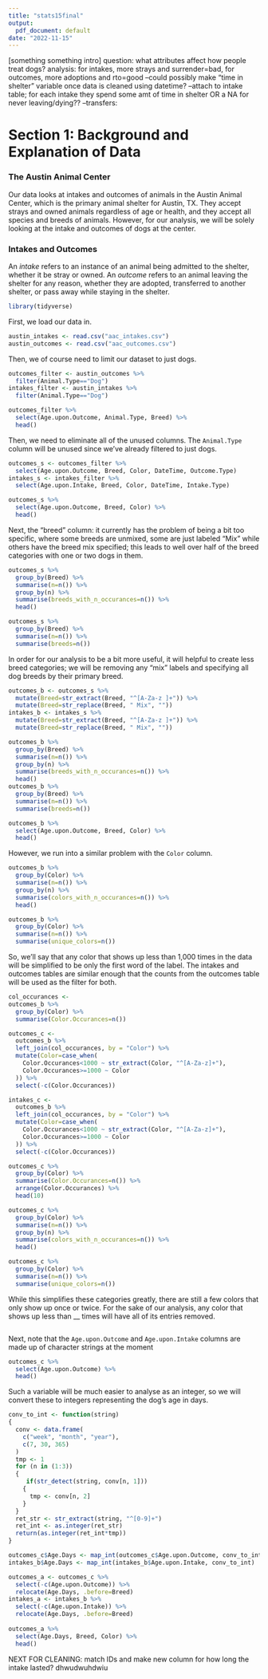 ---
title: "stats15final"
output:
  pdf_document: default
date: "2022-11-15"
---
[something something intro]
question: what attributes affect how people treat dogs?
analysis: for intakes, more strays and surrender=bad, for outcomes, more adoptions and rto=good
--could possibly make "time in shelter" variable once data is cleaned using datetime?
--attach to intake table; for each intake they spend some amt of time in shelter OR a NA for never leaving/dying??
--transfers: 

# Section 1: Background and Explanation of Data

### The Austin Animal Center
Our data looks at intakes and outcomes of animals in the Austin Animal Center, which is the primary animal shelter for Austin, TX. They accept strays and owned animals regardless of age or health, and they accept all species and breeds of animals. However, for our analysis, we will be solely looking at the intake and outcomes of dogs at the center.

### Intakes and Outcomes
An _intake_ refers to an instance of an animal being admitted to the shelter, whether it be stray or owned. An _outcome_ refers to an animal leaving the shelter for any reason, whether they are adopted, transferred to another shelter, or pass away while staying in the shelter.

```{r}
library(tidyverse)
```

First, we load our data in.

```{r}
austin_intakes <- read.csv("aac_intakes.csv")
austin_outcomes <- read.csv("aac_outcomes.csv")
```

Then, we of course need to limit our dataset to just dogs.

```{r}
outcomes_filter <- austin_outcomes %>%
  filter(Animal.Type=="Dog")
intakes_filter <- austin_intakes %>% 
  filter(Animal.Type=="Dog")

outcomes_filter %>%
  select(Age.upon.Outcome, Animal.Type, Breed) %>%
  head()
```

Then, we need to eliminate all of the unused columns. The `Animal.Type` column will be unused since we've already filtered to just dogs.

```{r}
outcomes_s <- outcomes_filter %>%
  select(Age.upon.Outcome, Breed, Color, DateTime, Outcome.Type)
intakes_s <- intakes_filter %>%
  select(Age.upon.Intake, Breed, Color, DateTime, Intake.Type)

outcomes_s %>% 
  select(Age.upon.Outcome, Breed, Color) %>%
  head()
```

Next, the "breed" column: it currently has the problem of being a bit too specific, where some breeds are unmixed, some are just labeled "Mix" while others have the breed mix specified; this leads to well over half of the breed categories with one or two dogs in them.

```{r}
outcomes_s %>%
  group_by(Breed) %>%
  summarise(n=n()) %>%
  group_by(n) %>%
  summarise(breeds_with_n_occurances=n()) %>%
  head()

outcomes_s %>%
  group_by(Breed) %>%
  summarise(n=n()) %>%
  summarise(breeds=n())
```

In order for our analysis to be a bit more useful, it will helpful to create less breed categories; we will be removing any "mix" labels and specifying all dog breeds by their primary breed.

```{r}
outcomes_b <- outcomes_s %>% 
  mutate(Breed=str_extract(Breed, "^[A-Za-z ]+")) %>% 
  mutate(Breed=str_replace(Breed, " Mix", ""))
intakes_b <- intakes_s %>% 
  mutate(Breed=str_extract(Breed, "^[A-Za-z ]+")) %>% 
  mutate(Breed=str_replace(Breed, " Mix", ""))

outcomes_b %>%
  group_by(Breed) %>%
  summarise(n=n()) %>%
  group_by(n) %>%
  summarise(breeds_with_n_occurances=n()) %>%
  head()
outcomes_b %>%
  group_by(Breed) %>%
  summarise(n=n()) %>%
  summarise(breeds=n())

outcomes_b %>%
  select(Age.upon.Outcome, Breed, Color) %>%
  head()
```

However, we run into a similar problem with the `Color` column.

```{r}
outcomes_b %>%
  group_by(Color) %>%
  summarise(n=n()) %>%
  group_by(n) %>%
  summarise(colors_with_n_occurances=n()) %>%
  head()

outcomes_b %>%
  group_by(Color) %>%
  summarise(n=n()) %>%
  summarise(unique_colors=n())
```

So, we'll say that any color that shows up less than 1,000 times in the data will be simplified to be only the first word of the label. The intakes and outcomes tables are similar enough that the counts from the outcomes table will be used as the filter for both.

```{r}
col_occurances <- 
outcomes_b %>%
  group_by(Color) %>%
  summarise(Color.Occurances=n())

outcomes_c <-
  outcomes_b %>%
  left_join(col_occurances, by = "Color") %>%
  mutate(Color=case_when(
    Color.Occurances<1000 ~ str_extract(Color, "^[A-Za-z]+"),
    Color.Occurances>=1000 ~ Color
  )) %>%
  select(-c(Color.Occurances))

intakes_c <-
  outcomes_b %>%
  left_join(col_occurances, by = "Color") %>%
  mutate(Color=case_when(
    Color.Occurances<1000 ~ str_extract(Color, "^[A-Za-z]+"),
    Color.Occurances>=1000 ~ Color
  )) %>%
  select(-c(Color.Occurances))

outcomes_c %>% 
  group_by(Color) %>%
  summarise(Color.Occurances=n()) %>%
  arrange(Color.Occurances) %>%
  head(10)

outcomes_c %>%
  group_by(Color) %>%
  summarise(n=n()) %>%
  group_by(n) %>%
  summarise(colors_with_n_occurances=n()) %>%
  head()

outcomes_c %>%
  group_by(Color) %>%
  summarise(n=n()) %>%
  summarise(unique_colors=n())
```

While this simplifies these categories greatly, there are still a few colors that only show up once or twice. For the sake of our analysis, any color that shows up less than __ times will have all of its entries removed.

```{r}

```

Next, note that the `Age.upon.Outcome` and `Age.upon.Intake` columns are made up of character strings at the moment

```{r}
outcomes_c %>%
  select(Age.upon.Outcome) %>%
  head()
```

Such a variable will be much easier to analyse as an integer, so we will convert these to integers representing the dog's age in days.

```{r}
conv_to_int <- function(string)
{
  conv <- data.frame(
    c("week", "month", "year"),
    c(7, 30, 365)
  )
  tmp <- 1
  for (n in (1:3))
  {
     if(str_detect(string, conv[n, 1]))
    {
      tmp <- conv[n, 2]
    } 
  }
  ret_str <- str_extract(string, "^[0-9]+")
  ret_int <- as.integer(ret_str)
  return(as.integer(ret_int*tmp))
}

outcomes_c$Age.Days <- map_int(outcomes_c$Age.upon.Outcome, conv_to_int)
intakes_b$Age.Days <- map_int(intakes_b$Age.upon.Intake, conv_to_int)

outcomes_a <- outcomes_c %>%
  select(-c(Age.upon.Outcome)) %>%
  relocate(Age.Days, .before=Breed)
intakes_a <- intakes_b %>%
  select(-c(Age.upon.Intake)) %>%
  relocate(Age.Days, .before=Breed)
         
outcomes_a %>%
  select(Age.Days, Breed, Color) %>%
  head()
```

NEXT FOR CLEANING: match IDs and make new column for how long the intake lasted? dhwudwuhdwiu

